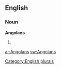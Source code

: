 ==English==

===Noun===
'''Angolans'''

# {{plural of|[[Angolan]]}}

[[Category:English plurals]]

[[ar:Angolans]]
[[sw:Angolans]]